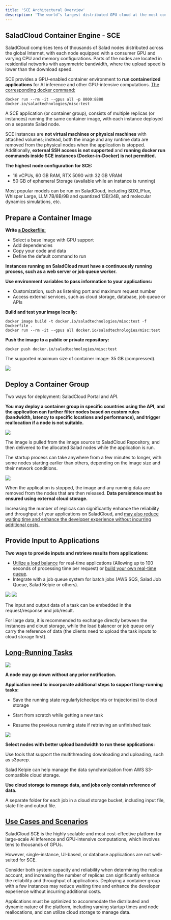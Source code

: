 ```yaml
---
title: 'SCE Architectural Overview'
description: 'The world’s largest distributed GPU cloud at the most competitive prices'
---
```


## SaladCloud Container Engine - SCE

SaladCloud comprises tens of thousands of Salad nodes distributed across the global Internet, with each node equipped
with a consumer GPU and varying CPU and memory configurations. Parts of the nodes are located in residential networks
with asymmetric bandwidth, where the upload speed is lower than the download speed.

SCE provides a GPU-enabled container environment to **run containerized applications** for AI inference and other
GPU-intensive computations. [The corresponding docker command:](/tutorials/docker-run)

```Code
docker run --rm -it --gpus all -p 8000:8888 docker.io/saladtechnologies/misc:test
```

A SCE application (or container group), consists of multiple replicas (or instances) running the same container image,
with each instance deployed on a separate Salad node.

SCE instances are **not virtual machines or physical machines** with attached volumes; instead, both the image and any runtime
data are removed from the physical nodes when the application is stopped. Additionally, **external SSH access is not supported**
and **running docker run commands inside SCE instances (Docker-in-Docker) is not permitted.**

**The highest node configuration for SCE:**

- 16 vCPUs, 60 GB RAM, RTX 5090 with 32 GB VRAM
- 50 GB of ephemeral Storage (available while an instance is running)

Most popular models can be run on SaladCloud, including SDXL/Flux, Whisper Large, LLM 7B/8B/9B and quantized 13B/34B,
and molecular dynamics simulations, etc.

## Prepare a Container Image

**Write [a Dockerfile:](https://github.com/SaladTechnologies/misc/blob/main/Test/Dockerfile)**

- Select a base image with GPU support
- Add dependencies
- Copy your code and data
- Define the default command to run

**Instances running on SaladCloud must have a continuously running process, such as a web server or job queue worker.**

**Use environment variables to pass information to your applications:**

- Customization, such as listening port and maximum request number
- Access external services, such as cloud storage, database, job queue or APIs

**Build and test your image locally:**

```Code
docker image build -t docker.io/saladtechnologies/misc:test -f Dockerfile .
docker run --rm -it --gpus all docker.io/saladtechnologies/misc:test
```

**Push the image to a public or private repository:**

```Code
docker push docker.io/saladtechnologies/misc:test
```

The supported maximum size of container image: 35 GB (compressed).

<img src="/products/sce/images/sce_ao/sce_ao1.png" />

## Deploy a Container Group

Two ways for deployment: SaladCloud Portal and API.

**You may deploy a container group in specific countries using the API, and the application can further filter nodes
based on custom rules (bandwidth, latency to specific locations and performance), and trigger reallocation if a node is
not suitable.**

<img src="/products/sce/images/sce_ao/sce_ao2.png" />

The image is pulled from the image source to SaladCloud Repository, and then delivered to the allocated Salad nodes
while the application is run.

The startup process can take anywhere from a few minutes to longer, with some nodes starting earlier than others,
depending on the image size and their network conditions.

<img src="/products/sce/images/sce_ao/sce_ao3.png" />

When the application is stopped, the image and any running data are removed from the nodes that are then released.
**Data persistence must be ensured using external cloud storage.**

Increasing the number of replicas can significantly enhance the reliability and throughput of your applications on
SaladCloud, and
[may also reduce waiting time and enhance the developer experience without incurring additional costs.](/tutorials/docker-run#replica-count)

## Provide Input to Applications

**Two ways to provide inputs and retrieve results from applications:**

- [Utilize a load balance](/products/sce/networking) for real-time applications (Allowing up to 100 seconds of
  processing time per request) or [build your own real-time queue](/guides/real-time-inference/build-redis-queue).
- Integrate with a job queue system for batch jobs (AWS SQS, Salad Job Queue, Salad Kelpie or others).

<img src="/products/sce/images/sce_ao/sce_ao4.png" />

<img src="/products/sce/images/sce_ao/sce_ao5.png" />

The input and output data of a task can be embedded in the request/response and job/result.

For large data, it is recommended to exchange directly between the instances and cloud storage, while the load balancer
or job queue only carry the reference of data (the clients need to upload the task inputs to cloud storage first).

## [Long-Running Tasks](https://github.com/SaladTechnologies/mds/tree/main)

<img src="/products/sce/images/sce_ao/sce_ao6.png" />

**A node may go down without any prior notification.**

**Application need to incorporate additional steps to support long-running tasks:**

- Save the running state regularly(checkpoints or trajectories) to cloud storage

- Start from scratch while getting a new task

- Resume the previous running state if retrieving an unfinished task

<img src="/products/sce/images/sce_ao/sce_ao7.png" />

**Select nodes with better upload bandwidth to run these applications:**

Use tools that support the multithreading downloading and uploading, such as s3parcp.

Salad Kelpie can help manage the data synchronization from AWS S3-compatible cloud storage.

**Use cloud storage to manage data, and jobs only contain reference of data.**

A separate folder for each job in a cloud storage bucket, including input file, state file and output file.

## [Use Cases and Scenarios](/tutorials/docker-run#summary)

SaladCloud SCE is the highly scalable and most cost-effective platform for large-scale AI inference and GPU-intensive
computations, which involves tens to thousands of GPUs.

However, single-instance, UI-based, or database applications are not well-suited for SCE.

Consider both system capacity and reliability when determining the replica account, and increasing the number of
replicas can significantly enhance the reliability and throughput of applications. Deploying a container group with a
few instances may reduce waiting time and enhance the developer experience without incurring additional costs.

Applications must be optimized to accommodate the distributed and dynamic nature of the platform, including varying
startup times and node reallocations, and can utilize cloud storage to manage data.
